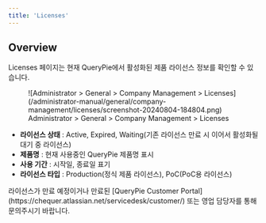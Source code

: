 ```yaml
---
title: 'Licenses'
---
```



## Overview

Licenses 페이지는 현재 QueryPie에서 활성화된 제품 라이선스 정보를 확인할 수 있습니다.

<figure data-layout="center" data-align="center">
![Administrator &gt; General &gt; Company Management &gt; Licenses](/administrator-manual/general/company-management/licenses/screenshot-20240804-184804.png)
<figcaption>
Administrator &gt; General &gt; Company Management &gt; Licenses
</figcaption>
</figure>

*  **라이선스 상태** : Active, Expired, Waiting(기존 라이선스 만료 시 이어서 활성화될 대기 중 라이선스)
*  **제품명** : 현재 사용중인 QueryPie 제품명 표시
*  **사용 기간** : 시작일, 종료일 표기
*  **라이선스 타입** : Production(정식 제품 라이선스), PoC(PoC용 라이선스)

<Callout type="info">
라이선스가 만료 예정이거나 만료된 [QueryPie Customer Portal](https://chequer.atlassian.net/servicedesk/customer/) 또는 영업 담당자를 통해 문의주시기 바랍니다.
</Callout>


